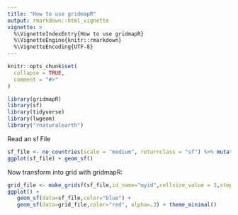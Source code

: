 ```yaml
---
title: "How to use gridmapR"
output: rmarkdown::html_vignette
vignette: >
  %\VignetteIndexEntry{How to use gridmapR}
  %\VignetteEngine{knitr::rmarkdown}
  %\VignetteEncoding{UTF-8}
---
```


```r
knitr::opts_chunk$set(
  collapse = TRUE,
  comment = "#>"
)
```

```r
library(gridmapR)
library(sf)
library(tidyverse)
library(lwgeom)
library("rnaturalearth")
```

Read an sf File

```r
sf_file <- ne_countries(scale = "medium", returnclass = "sf") %>% mutate(myid=row_number()) %>% filter(continent=="Africa")
ggplot(sf_file) + geom_sf()
```

Now transform into grid with gridmapR:

```r
grid_file <- make_gridsf(sf_file,id_name="myid",cellsize_value = 3,stepsize = 1.1)
ggplot() + 
   geom_sf(data=sf_file,color="blue") +
   geom_sf(data=grid_file,color="red", alpha=.3) + theme_minimal()
```


